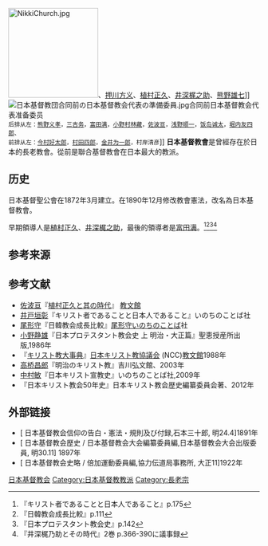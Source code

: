 [[File:NikkiChurch.jpg|180px]]、[[押川方义|押川方义]]、[[植村正久|植村正久]]、[[井深梶之助|井深梶之助]]、[[熊野雄七|熊野雄七]]</small>]]
[[File:日本基督教団合同前の日本基督教会代表の準備委員.jpg|thumb]]合同前日本基督教会代表准备委员<br /><small>后排从左：[[熊野义孝|熊野义孝]]，[[三吉务|三吉务]]，[[富田满|富田满]]，[[小野村林藏|小野村林藏]]，[[佐波亘|佐波亘]]，[[浅野顺一|浅野顺一]]，[[饭岛诚太|饭岛诚太]]，[[堀内友四郎|堀内友四郎]]、<br />前排从左：[[今村好太郎|今村好太郎]]，[[村田四郎|村田四郎]]，[[金井为一郎|金井为一郎]]，村岸清彦</small>]]
'''日本基督教會'''是曾經存在於日本的長老教會。從前是聯合基督教會在日本最大的教派。

==历史==
日本基督聖公會在1872年3月建立。在1890年12月修改教會憲法，改名為日本基督教會。

早期領導人是[[植村正久|植村正久]]、[[井深梶之助|井深梶之助]]，最後的領導者是[[富田满|富田满]]。<ref>『キリスト者であることと日本人であること』p.175</ref><ref>『日韓教会成長比較』p.111</ref><ref>『日本プロテスタント教会史』p.142</ref><ref>『井深梶乃助とその時代』2巻 p.366-390に議事録</ref>

==参考来源 ==
{{reflist}}

== 参考文献 ==
{{wikisource|使徒信条|使徒信条|日本語訳}}
{{wikisource|日本基督公会条例|日本基督公會条例|原文}}
*[[佐波亘|佐波亘]]『[[植村正久と其の時代|植村正久と其の時代]]』 [[教文館|教文館]]
*[[井戸垣彰|井戸垣彰]]『キリスト者であることと日本人であること』いのちのことば社
*[[尾形守|尾形守]]『日韓教会成長比較』[[尾形守|尾形守]]いのちのことば社
*[[小野静雄|小野静雄]]『日本プロテスタント教会史 上 明治・大正篇』聖恵授産所出版,1986年
*『[[キリスト教大事典|キリスト教大事典]]』[[日本キリスト教協議会|日本キリスト教協議会]] (NCC)[[教文館|教文館]]1988年
*[[高桥昌郎|高桥昌郎]]『明治のキリスト教』吉川弘文館、2003年 
*[[中村敏|中村敏]]『日本キリスト宣教史』いのちのことば社,2009年
*『日本キリスト教会50年史』日本キリスト教会歴史編纂委員会著、2012年

== 外部链接 ==
{{Commonscat|Church of Christ in Japan (1890-1942)}}

* [{{NDLDC|824956/1}} 日本基督教会信仰の告白・憲法・規則及び付録,石本三十郎, 明24.4]1891年
* [{{NDLDC|824961/3}} 日本基督教会歴史 / 日本基督教会大会編纂委員編,日本基督教会大会出版委員, 明30.11] 1897年
* [{{NDLDC|965067/3}} 日本基督教会史略 / 倍加運動委員編,協力伝道局事務所, 大正11]1922年

[[Category:日本基督教会|]]
[[Category:日本基督教教派|Category:日本基督教教派]]
[[Category:長老宗|Category:長老宗]]